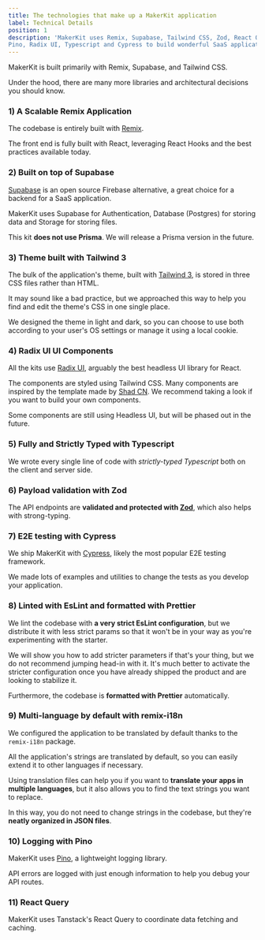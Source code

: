 ```yaml
---
title: The technologies that make up a MakerKit application
label: Technical Details
position: 1
description: 'MakerKit uses Remix, Supabase, Tailwind CSS, Zod, React Query,
Pino, Radix UI, Typescript and Cypress to build wonderful SaaS applications'
---
```


MakerKit is built primarily with Remix, Supabase, and Tailwind CSS.

Under the hood, there are many more libraries and architectural
decisions you should know.

### 1) A Scalable Remix Application
The codebase is entirely built with [Remix](https://remix.run).

The front end is fully built with React, leveraging React Hooks
and the best practices available today.

### 2) Built on top of Supabase

[Supabase](https://supabase.com) is an open source Firebase alternative,
 a great choice for a backend for a SaaS application.

MakerKit uses Supabase for Authentication, Database (Postgres) for storing data and Storage for storing files.

This kit **does not use Prisma**. We will release a Prisma version in the future.

### 3) Theme built with Tailwind 3

The bulk of the application's theme, built with [Tailwind 3](https://tailwindcss.com/), is
stored in three CSS files rather than HTML.

It may sound like a bad practice, but we approached this way to help you find and edit
the theme's CSS in one single place.

We designed the theme in light and dark, so you can choose to use both according to your user's OS settings or manage it using a local cookie.

### 4) Radix UI UI Components

All the kits use [Radix UI](https://radix-ui.com), arguably the best headless UI library for React.

The components are styled using Tailwind CSS. Many components are inspired by the template made by [Shad CN](https://ui.shadcn.com/). We recommend taking a look if you want to build your own components.

Some components are still using Headless UI, but will be phased out in the future.

### 5) Fully and Strictly Typed with Typescript

We wrote every single line of code with *strictly-typed
Typescript* both on the client and server side.

### 6) Payload validation with Zod

The API endpoints are **validated and protected with [Zod](https://github.com/colinhacks/zod)**, which also helps with strong-typing.

### 7) E2E testing with Cypress

We ship MakerKit with [Cypress](https://www.cypress.io/), likely the most
popular E2E testing framework.

We made lots of examples and utilities to change the tests as you develop
your application.

### 8) Linted with EsLint and formatted with Prettier

We lint the codebase with **a very strict EsLint configuration**, but
we distribute it with less strict params so that it won't be in your way
as you're experimenting with the starter.

We will show you how to add stricter parameters if that's your thing, but we do not recommend jumping head-in with it. It's much better to activate the stricter configuration once you have already shipped the product and are looking to stabilize it.

Furthermore, the codebase is **formatted with Prettier** automatically.

### 9) Multi-language by default with remix-i18n

We configured the application to be translated by default thanks to the
`remix-i18n` package.

All the application's strings are translated by default, so you can easily
extend it to other languages if necessary.

Using translation files can help you if you want to **translate your apps in multiple
languages**, but it also allows you to find the text strings you
want to replace.

In this way, you do not need to change strings in the codebase, but they're
**neatly organized in JSON files**.

### 10) Logging with Pino

MakerKit uses [Pino](https://github.com/pinojs/pino), a lightweight logging library.

API errors are logged with just enough information to help you debug
your API routes.

### 11) React Query

MakerKit uses Tanstack's React Query to coordinate data fetching and caching.
